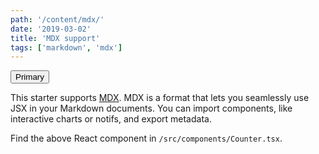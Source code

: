 ```yaml
---
path: '/content/mdx/'
date: '2019-03-02'
title: 'MDX support'
tags: ['markdown', 'mdx']
---
```



<Counter />
<Hello name="Tim" />
<Button variant="contained" color="primary">
  Primary
</Button>
<BadgeVisibility />
<LambdaDemo />

This starter supports [MDX](https://mdxjs.com). MDX is a format that lets you
seamlessly use JSX in your Markdown documents. You can import components, like
interactive charts or notifs, and export metadata.

Find the above React component in `/src/components/Counter.tsx`.
